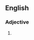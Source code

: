==English==

===Adjective===
{{en-adj|pos=[[non]]-[[partisan]]}}

# {{alternative spelling of|[[nonpartisan]]}}